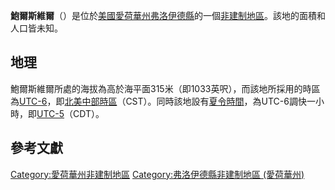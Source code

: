 {{noteTA
|G1=USState
|G2=地名
|G3=Unit
}}
{{Infobox settlement
|official_name            = 鮑爾斯維爾
|native_name = Powersville
|settlement_type          = [[非建制地區|非建制地區]]
|image_skyline            = 
|imagesize                = 
|image_map                = 
|mapsize                  = 
|pushpin_map              = USA Iowa
|pushpin_label            = 鮑爾斯維爾
|pushpin_label_position   = top
|pushpin_map_caption      = 鮑爾斯維爾在愛荷華州的位置
|subdivision_type         = [[世界政區索引|國家]]
|subdivision_type1        = [[美国州份|州份]]
|subdivision_type2        = [[愛荷華州行政区划|縣]]
|subdivision_name         = [[美国|美国]]
|subdivision_name1        = [[愛荷華州|愛荷華州]]
|subdivision_name2        = [[弗洛伊德縣_(愛荷華州)|弗洛伊德縣]]
|elevation_ft             = 1033
|elevation_m              = 315
|area_total_km2           = 
|area_total_sq_mi         = 
|area_land_km2            = 
|area_land_sq_mi          = 
|area_water_km2           = 
|area_water_sq_mi         = 
|population_as_of         = 2010
|population_footnotes     = 
|population_total         = 
|population_metro         = 
|population_density_km2   = auto
|population_density_sq_mi = auto
|timezone                 = [[北美中部时区|北美中部时区]]
|utc_offset               = -6
|coordinates              = {{coord|42|56|11|N|92|41|14|W|display=inline,title}}
| coor_pinpoint           = 
| coordinates_footnotes   = 
|timezone_DST             = CDT
|utc_offset_DST           = -5
|postal_code_type         = [[美國郵區編號|郵區編號]]
|postal_code              = 
|area_code                = {{link-en|电话区号641|Area code 641|641}}
|blank_name = [[地名信息系统|GNIS ID]]
|blank_info = 460381<ref name="GNIS">{{cite gnis|460381|Powersville}}</ref>
}}
'''鮑爾斯維爾'''（{{lang-en|Powersville}}）是位於[[美國|美國]][[愛荷華州|愛荷華州]][[弗洛伊德縣_(愛荷華州)|弗洛伊德縣]]的一個[[非建制地區|非建制地區]]。該地的面積和人口皆未知。

== 地理 ==
鮑爾斯維爾所處的海拔為高於海平面315米（即1033英呎），而該地所採用的時區為[[UTC-6|UTC-6]]，即[[北美中部時區|北美中部時區]]（CST）。同時該地設有[[夏令時間|夏令時間]]，為UTC-6調快一小時，即[[UTC-5|UTC-5]]（CDT）。

== 參考文獻 ==
{{reflist}}

{{弗洛伊德縣 (愛荷華州)}}

{{DEFAULTSORT:Powersville}}
[[Category:愛荷華州非建制地區|Category:愛荷華州非建制地區]]
[[Category:弗洛伊德縣非建制地區_(愛荷華州)|Category:弗洛伊德縣非建制地區 (愛荷華州)]]

{{Iowa-geo-stub}}
